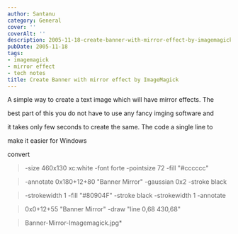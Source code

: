 ```yaml
---
author: Santanu
category: General
cover: ''
coverAlt: ''
description: 2005-11-18-create-banner-with-mirror-effect-by-imagemagick
pubDate: 2005-11-18
tags:
- imagemagick
- mirror effect
- tech notes
title: Create Banner with mirror effect by ImageMagick
---
```


A simple way to create a text image which will have mirror effects. The

best part of this you do not have to use any fancy imging software and

it takes only few seconds to create the same. The code a single line to

make it easier for Windows





convert

> -size 460x130 xc:white -font forte -pointsize 72 -fill "\#cccccc"

> -annotate 0x180+12+80 "Banner Mirror" -gaussian 0x2 -stroke black

> -strokewidth 1 -fill "\#80904F" -stroke black -strokewidth 1 -annotate

> 0x0+12+55 "Banner Mirror" -draw "line 0,68 430,68"

> Banner-Mirror-Imagemagick.jpg*